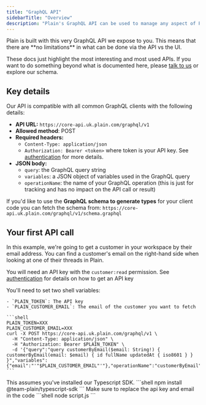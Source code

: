 ```yaml
---
title: "GraphQL API"
sidebarTitle: "Overview"
description: "Plain's GraphQL API can be used to manage any aspect of Plain. It's the API we use to build the Plain app which means there are no restrictions on what you can do via the API vs the Plain app."
---
```


<Note>
Plain is built with this very GraphQL API we expose to you. This means that there are **no limitations** in what can be done via the API vs the UI.

These docs just highlight the most interesting and most used APIs. If you want to do something beyond what is documented here, please [talk to us](mailto:help@plain.com) or explore our schema.

</Note>

## Key details

Our API is compatible with all common GraphQL clients with the following details:

- **API URL:** `https://core-api.uk.plain.com/graphql/v1`
- **Allowed method**: POST
- **Required headers:**
  - `Content-Type: application/json`
  - `Authorization: Bearer <token>` where token is your API key. See [authentication](/graphql-api/authentication/) for more details.
- **JSON body:**
  - `query`: the GraphQL query string
  - `variables`: a JSON object of variables used in the GraphQL query
  - `operationName`: the name of your GraphQL operation (this is just for tracking and has no impact on the API call or result)

If you'd like to use the **GraphQL schema to generate types** for your client code you can fetch the schema
from: `https://core-api.uk.plain.com/graphql/v1/schema.graphql`

## Your first API call

In this example, we're going to get a customer in your workspace by their email address. You can find a customer's email on the right-hand side when looking at one of their threads in Plain.

You will need an API key with the `customer:read` permission. See [authentication](/graphql-api/authentication/) for details on how to get an API key

<Tabs>

  <Tab title="CURL">
    You'll need to set two shell variables:

    - `PLAIN_TOKEN`: The API key
    - `PLAIN_CUSTOMER_EMAIL`: The email of the customer you want to fetch

    ```shell
    PLAIN_TOKEN=XXX
    PLAIN_CUSTOMER_EMAIL=XXX
    curl -X POST https://core-api.uk.plain.com/graphql/v1 \
      -H "Content-Type: application/json" \
      -H "Authorization: Bearer $PLAIN_TOKEN" \
      -d '{"query":"query customerByEmail($email: String!) { customerByEmail(email: $email) { id fullName updatedAt { iso8601 } } }","variables":{"email":"'"$PLAIN_CUSTOMER_EMAIL"'"},"operationName":"customerByEmail"}'
    ```

  </Tab>

  <Tab title="Typescript SDK">
    This assumes you've installed our Typescript SDK.

<Steps>
  <Step title="Install the SDK">
      ```shell
      npm install @team-plain/typescript-sdk
      ```
  </Step>
  <Step title="Set up the code">
    Make sure to replace the api key and email in the code
  </Step>
  <Step title="Run it">
      ```shell
      node script.js
      ```
  </Step>
</Steps>

  </Tab>
</Tabs>
